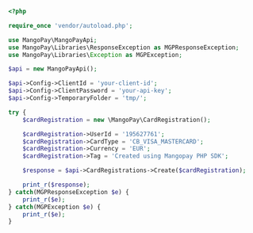   
```php PHP
<?php 

require_once 'vendor/autoload.php';

use MangoPay\MangoPayApi;
use MangoPay\Libraries\ResponseException as MGPResponseException;
use MangoPay\Libraries\Exception as MGPException;

$api = new MangoPayApi();

$api->Config->ClientId = 'your-client-id';
$api->Config->ClientPassword = 'your-api-key';
$api->Config->TemporaryFolder = 'tmp/';

try {
    $cardRegistration = new \MangoPay\CardRegistration();

    $cardRegistration->UserId = '195627761';
    $cardRegistration->CardType = 'CB_VISA_MASTERCARD';
    $cardRegistration->Currency = 'EUR';
    $cardRegistration->Tag = 'Created using Mangopay PHP SDK';

    $response = $api->CardRegistrations->Create($cardRegistration);

    print_r($response);
} catch(MGPResponseException $e) {
    print_r($e);
} catch(MGPException $e) {
    print_r($e);
}  
```